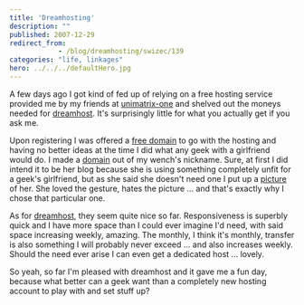 ```yaml
---
title: 'Dreamhosting'
description: ""
published: 2007-12-29
redirect_from: 
            - /blog/dreamhosting/swizec/139
categories: "life, linkages"
hero: ../../../defaultHero.jpg
---
```

A few days ago I got kind of fed up of relying on a free hosting service provided me by my friends at [unimatrix-one](http://unimatrix-one.org/) and shelved out the moneys needed for [dreamhost](http://www.dreamhost.com/). It&#x27;s surprisingly little for what you actually get if you ask me.

Upon registering I was offered a [free domain](http://3pike.org/) to go with the hosting and having no better ideas at the time I did what any geek with a girlfriend would do. I made a [domain](http://3pike.org/) out of my wench&#x27;s nickname. Sure, at first I did intend it to be her blog because she is using something completely unfit for a geek&#x27;s girlfriend, but as she said she doesn&#x27;t need one I put up a [picture](http://3pike.org/) of her. She loved the gesture, hates the picture ... and that&#x27;s exactly why I chose that particular one.

As for [dreamhost](http://www.dreamhost.com/), they seem quite nice so far. Responsiveness is superbly quick and I have more space than I could ever imagine I&#x27;d need, with said space increasing weekly, amazing. The monthly, I think it&#x27;s monthly, transfer is also something I will probably never exceed ... and also increases weekly. Should the need ever arise I can even get a dedicated host ... lovely.

So yeah, so far I&#x27;m pleased with dreamhost and it gave me a fun day, because what better can a geek want than a completely new hosting account to play with and set stuff up?
